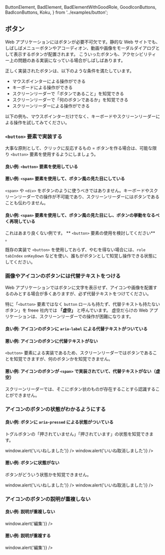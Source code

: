   ButtonElement,
  BadElement,
  BadElementWithGoodRole,
  GoodIconButtons,
  BadIconButtons,
  Koku,
} from '../examples/button';

## ボタン

Web アプリケーションにはボタンが必要不可欠です。静的な Web サイトでも、しばしばメニューボタンやアコーディオン、動画や画像をモーダルダイアログとして表示するボタンが配置されます。
こういったボタンも、アクセシビリティー上の問題のある実装になっている場合がしばしばあります。

正しく実装されたボタンは、以下のような条件を満たしています。

- マウスポインターによる操作ができる
- キーボードによる操作ができる
- スクリーンリーダーで「ボタンであること」を知覚できる
- スクリーンリーダーで「何のボタンであるか」を知覚できる
- スクリーンリーダーによる操作ができる

以下の例も、マウスポインターだけでなく、キーボードやスクリーンリーダーによる操作を試してみてください。

### `<button>` 要素で実装する

大事な原則として、クリックに反応するもの = ボタンを作る場合は、可能な限り `<button>` 要素を使用するようにしましょう。

#### 良い例: `<button>` 要素を使用している

<ButtonElement />

#### 悪い例: `<span>` 要素を使用して、ボタン風の見た目にしている

`<span>` や `<div>` をボタンのように使うべきではありません。キーボードやスクリーンリーダーでの操作が不可能であり、スクリーンリーダーにはボタンであることも伝わりません。

<BadElement />

#### 良い例: `<span>` 要素を使用して、ボタン風の見た目にし、ボタンの挙動をなるべく再現している

これはあまり良くない例です。 ** `<button>` 要素の使用を検討してください** 。

既存の実装で `<button>` を使用しておらず、やむを得ない場合には、`role` `tabIndex` `onKeyDown` などを使い、誰もがボタンとして知覚し操作できる状態にしてください。

<BadElementWithGoodRole />

### 画像やアイコンのボタンには代替テキストをつける

Web アプリケーションではボタンに文字を表示せず、アイコンや画像を配置するのみとする場合が多くありますが、必ず代替テキストをつけてください。

特に「`<button>` 要素ではなく `button` ロールも持たず、代替テキストも持たないボタン」を freee 社内では **「虚空」** と呼んでいます。
虚空だらけの Web アプリケーションは、スクリーンリーダーでの操作が困難になります。

#### 良い例: アイコンのボタンに `aria-label` による代替テキストがついている

<GoodIconButtons />

#### 悪い例: アイコンのボタンに代替テキストがない

`<button>` 要素による実装であるため、スクリーンリーダーではボタンであることを知覚できますが、何のボタンかを知覚できません。

<BadIconButtons />

#### 悪い例: アイコンのボタンが `<span>` で実装されていて、代替テキストがない（虚空）

スクリーンリーダーでは、そこにボタン状のものが存在することすら認識することができません。

<Koku />

### アイコンのボタンの状態がわかるようにする

#### 良い例: ボタンに `aria-pressed` による状態がついている

トグルボタンの「押されていません」「押されています」の状態を知覚できます。

<ExampleContainer>
  <IconButton
    IconComponent={MdFavoriteBorder}
    aria-label="いいね"
    aria-pressed="false"
    onClick={() => window.alert('いいねしました')}
  />
  <IconButton
    IconComponent={MdFavorite}
    aria-label="いいね"
    aria-pressed="true"
    onClick={() => window.alert('いいね取消しました')}
  />
</ExampleContainer>

#### 悪い例: ボタンに状態がない

ボタンがどういう状態かを知覚できません。

<ExampleContainer>
  <IconButton
    aria-label="いいね"
    IconComponent={MdFavoriteBorder}
    onClick={() => window.alert('いいねしました')}
  />
  <IconButton
    aria-label="いいね"
    IconComponent={MdFavorite}
    onClick={() => window.alert('いいね取消しました')}
  />
</ExampleContainer>

### アイコンのボタンの説明が重複しない

#### 良い例: 説明が重複しない

<ExampleContainer>
  <IconButton
    text="編集"
    IconComponent={MdEdit}
    onClick={() => window.alert('編集')}
  />
</ExampleContainer>

#### 悪い例: 説明が重複する

<ExampleContainer>
  <IconButton
    iconLabel="編集"
    text="編集"
    IconComponent={MdEdit}
    onClick={() => window.alert('編集')}
  />
</ExampleContainer>
